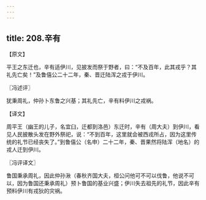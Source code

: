 ```yaml
---
---
---
```

title: 208.辛有
---



【原文】

平王之东迁也，辛有适伊川，见披发而祭于野者，曰：“不及百年，此其戎乎？其礼先亡矣！”及鲁僖公二十二年，秦、晋迁陆浑之戎于伊川。

〖冯述评〗

犹秉周礼，仲孙卜东鲁之兴基；其礼先亡，辛有料伊川之戎祸。

【译文】

周平王（幽王的儿子，名宜臼，迁都到洛邑）东迁时，辛有（周大夫）到伊川，看见人民披散头发在野外祭祀，说：“不到百年，这里就会被西戎所占，因为这里传统的礼节已经丧失了。”到鲁僖公（名申）二十二年，秦、晋果然将陆浑（地名）的戎人迁到伊川。

〖冯评译文〗

鲁国秉承周礼，因此仲孙湫（春秋齐国大夫，桓公问他可不可以伐鲁，他说不可以，因为鲁国还秉承周礼）预卜鲁国的基业兴盛；伊川失去祖先的礼节，因此辛有预料伊川有戎狄的灾祸。